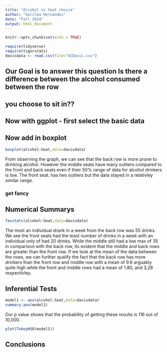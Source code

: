 ```yaml
---
title: "Alcohol vs Seat choice"
author: "Galilea Hernandez"
date: "Fall 2024"
output: html_document
---
```


```r
knitr::opts_chunk$set(echo = TRUE)
```

```r
require(tidyverse)
require(tigerstats)
davisdata <- read.csv(file="UCDavis.csv")
```
## Our Goal is to answer this question Is there a difference between the alcohol consumed between the row
## you choose to sit in??

## Now with ggplot - first select the basic data


## Now add in boxplot

```r
boxplot(alcohol~Seat,data=davisdata)
```

From observing the graph, we can see that the back row is more prone to drinking alcohol. However the middle seats have many outliers compared to the front and back seats even if their 50% range of data for alcohol drinkers is low. The front seat. has two outliers but the data stayed in a relativley similar range. 
  
### get fancy  



## Numerical Summarys 
```r
favstats(alcohol~Seat,data=davisdata)
```

The most an individual drank in a week from the back row was 55 drinks. We see the front seats had the least number of drinks in a week with an individual only of had 20 drinks. While the middle still had a low max of 35 in comparison with the back row, its evident that the middle and back rows are greater than the front row. If we look at the mean of the data between the rows, we can further qualify the fact that the back row has more drinkers than the front row and middle row with a mean of 9.6 arguably quite high while the front and middle rows had a mean of 1.80, and 3,28 respectivley. 

## Inferential Tests
```r
model1 <- aov(alcohol~Seat,data=davisdata)
summary.aov(model1)
```
Our p value shows that the probability of getting these results is 116 out of 10,000. 

```r
plot(TukeyHSD(model1))
```

## Conclusions


